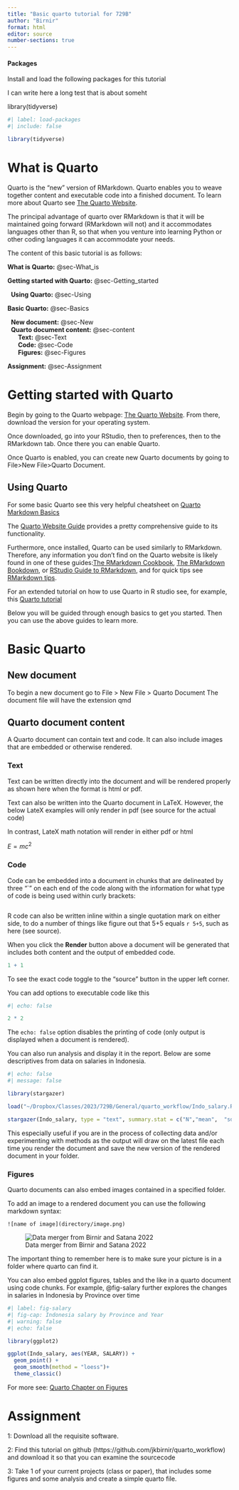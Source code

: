 ```yaml
---
title: "Basic quarto tutorial for 729B"
author: "Birnir"
format: html
editor: source
number-sections: true
---
```


```{=html}
<!-- Any notes to self not to be rendered in the final document can be placed in 
in the text in this way.  Note to self:  This quarto tutorial builds on the github tutorial in that it creates a quarto project housed on github.  Then it goes through the creation of a quarto document.  Students will then be able to downloat the file and the source code from github.
The class starts with a demonstration of an ongoing workflow between quarto and overleaf-->
```
#### Packages

<!-- Headings and subheadings are denoted with the number of "#" -->

Install and load the following packages for this tutorial

I can write here a long test that is about someht

library(tidyverse)

```r
#| label: load-packages
#| include: false

library(tidyverse)

```

<!-- "#| include: false" supresses the code in the rendered document -->

# What is Quarto {#sec-What_is}

Quarto is the "new" version of RMarkdown. Quarto enables you to weave together content and executable code into a finished document. To learn more about Quarto see [The Quarto Website](http://quarto.org). <!-- Did you notice how easily we hyperlinked the website in the document -->

The principal advantage of quarto over RMarkdown is that it will be maintained going forward (RMarkdown will not) and it accommodates languages other than R, so that when you venture into learning Python or other coding languages it can accommodate your needs.

The content of this basic tutorial is as follows:

**What is Quarto:** @sec-What_is

**Getting started with Quarto:** @sec-Getting_started

|   **Using Quarto:** @sec-Using

**Basic Quarto:** @sec-Basics

|   **New document:** @sec-New

|   **Quarto document content:** @sec-content

|       **Text:** @sec-Text

|       **Code:** @sec-Code

|       **Figures:** @sec-Figures

**Assignment:** @sec-Assignment

```{=html}
<!-- Did you notice how easily we cross-referenced the various sections above, in addition to sections, figures, tables and code can be cross-referenced easily in Quarto.  For more see [Quarto Cross Referencing](https://quarto.org/docs/authoring/cross-references.html) 
Did you also notice how we indented using | at the beginning of a line.  For more see [RBookdown](https://bookdown.org/yihui/rmarkdown-cookbook/indent-text.html)-->
```
# Getting started with Quarto {#sec-Getting_started}

Begin by going to the Quarto webpage: [The Quarto Website](http://quarto.org). From there, download the version for your operating system.

Once downloaded, go into your RStudio, then to preferences, then to the RMarkdown tab. Once there you can enable Quarto.

Once Quarto is enabled, you can create new Quarto documents by going to File\>New File\>Quarto Document.

## Using Quarto {#sec-Using}

For some basic Quarto see this very helpful cheatsheet on [Quarto Markdown Basics](https://quarto.org/docs/authoring/markdown-basics.html)

The [Quarto Website Guide](https://quarto.org/docs/guide/) provides a pretty comprehensive guide to its functionality.

Furthermore, once installed, Quarto can be used similarly to RMarkdown. Therefore, any information you don't find on the Quarto website is likely found in one of these guides:[The RMarkdown Cookbook](https://bookdown.org/yihui/rmarkdown-cookbook/), [The RMarkdown Bookdown](https://bookdown.org/yihui/bookdown/), or [RStudio Guide to RMarkdown](https://rmarkdown.rstudio.com/), and for quick tips see [RMarkdown tips](https://appsilon.com/r-markdown-tips/).

For an extended tutorial on how to use Quarto in R studio see, for example, this [Quarto tutorial](https://quarto.org/docs/get-started/hello/rstudio.html)

Below you will be guided through enough basics to get you started. Then you can use the above guides to learn more.

# Basic Quarto {#sec-Basics}

## New document {#sec-New}

To begin a new document go to File \> New File \> Quarto Document The document file will have the extension qmd

## Quarto document content {#sec-content}

A Quarto document can contain text and code. It can also include images that are embedded or otherwise rendered.

### Text {#sec-Text}

Text can be written directly into the document and will be rendered properly as shown here when the format is html or pdf.

Text can also be written into the Quarto document in LaTeX. However, the below LateX examples will only render in pdf (see source for the actual code)

```{=latex}
\begin{itemize}
\item Example  
\item Text can be written in LaTeX code that will be preserved in the document file but will render properly only IF THE RENDERED DOCUMENT IS PDF
\end{itemize}
```
In contrast, LateX math notation will render in either pdf or html

$E = mc^{2}$

### Code {#sec-Code}

Code can be embedded into a document in chunks that are delineated by three "\`" on each end of the code along with the information for what type of code is being used within curly brackets:

```r
```

R code can also be written inline within a single quotation mark on either side, to do a number of things like figure out that 5+5 equals `r 5+5`, such as here (see source).

When you click the **Render** button above a document will be generated that includes both content and the output of embedded code.

<!-- A star on each side of a text will render italics, two stars bold.  For more on markdown basic formatting see above basics-->

```r

1 + 1

```

To see the exact code toggle to the "source" button in the upper left corner.

You can add options to executable code like this

```r
#| echo: false

2 * 2

```

The `echo: false` option disables the printing of code (only output is displayed when a document is rendered).

```{=html}
<!-- Some code chunk options
Add a chunk option in {r chunk-name, name = value}
hide message: message = FALSE 
hide warning: warning = FALSE 
hide all : include = FALSE 
hide results : results = "hide" or results = FALSE

One important difference between R Markdown documents and Quarto documents is that in Quarto chunk options are typically included in special comments at the top of code chunks rather than within the line that begins the chunk.  FOr more see [Quarto Computation](https://quarto.org/docs/computations/r.html)
-->
```
You can also run analysis and display it in the report. Below are some descriptives from data on salaries in Indonesia.

```r
#| echo: false
#| message: false

library(stargazer)

load("~/Dropbox/Classes/2023/729B/General/quarto_workflow/Indo_salary.Rdata")

stargazer(Indo_salary, type = "text", summary.stat = c("N","mean",  "sd","min", "max" ))
```

This especially useful if you are in the process of collecting data and/or experimenting with methods as the output will draw on the latest file each time you render the document and save the new version of the rendered document in your folder.

### Figures {#sec-Figures}

Quarto documents can also embed images contained in a specified folder.

To add an image to a rendered document you can use the following markdown syntax:

`![name of image](directory/image.png)`

<!-- Did you notice how the above command ![name of image](directory/image.png) is enclosed between ` and `  in this way the command will print in the rendered document while not confusing quarto into thinking you are asking it to execute it -->

![Data merger from Birnir and Satana 2022](test.png)

The important thing to remember here is to make sure your picture is in a folder where quarto can find it.

You can also embed ggplot figures, tables and the like in a quarto document using code chunks. For example, @fig-salary further explores the changes in salaries in Indonesia by Province over time

```r
#| label: fig-salary
#| fig-cap: Indonesia salary by Province and Year
#| warning: false
#| echo: false

library(ggplot2)

ggplot(Indo_salary, aes(YEAR, SALARY)) + 
  geom_point() + 
  geom_smooth(method = "loess")+
  theme_classic()
```

For more see: [Quarto Chapter on Figures](https://quarto.org/docs/authoring/figures.html)

# Assignment {#sec-Assignment}

1: Download all the requisite software.

2: Find this tutorial on github (https://github.com/jkbirnir/quarto_workflow) and download it so that you can examine the sourcecode

3: Take 1 of your current projects (class or paper), that includes some figures and some analysis and create a simple quarto file.
